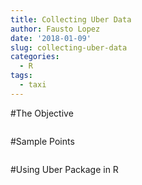 ```yaml
---
title: Collecting Uber Data
author: Fausto Lopez
date: '2018-01-09'
slug: collecting-uber-data
categories:
  - R
tags:
  - taxi
---
```



#The Objective
```r

```

#Sample Points
```r

```

#Using Uber Package in R
```r

```


